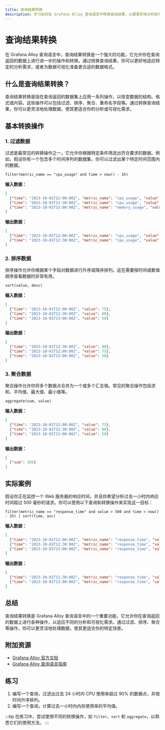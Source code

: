 ```yaml
---
title: 查询结果转换
description: 学习如何在 Grafana Alloy 查询语言中转换查询结果，以便更好地分析和可视化数据。
---
```


# 查询结果转换

在 Grafana Alloy 查询语言中，查询结果转换是一个强大的功能，它允许你在查询返回的数据上进行进一步的操作和转换。通过转换查询结果，你可以更好地适应特定的分析需求，或者为数据可视化准备更合适的数据格式。

## 什么是查询结果转换？

查询结果转换是指在查询返回的数据集上应用一系列操作，以改变数据的结构、格式或内容。这些操作可以包括过滤、排序、聚合、重命名字段等。通过转换查询结果，你可以更灵活地处理数据，使其更适合你的分析或可视化需求。

## 基本转换操作

### 1. 过滤数据

过滤是最常见的转换操作之一。它允许你根据特定条件筛选出符合要求的数据。例如，假设你有一个包含多个时间序列的数据集，你可以过滤出某个特定时间范围内的数据。

```alloy
filter(metric_name == "cpu_usage" and time > now() - 1h)
```

**输入数据：**
```json
[
  {"time": "2023-10-01T12:00:00Z", "metric_name": "cpu_usage", "value": 75},
  {"time": "2023-10-01T12:30:00Z", "metric_name": "cpu_usage", "value": 80},
  {"time": "2023-10-01T13:00:00Z", "metric_name": "memory_usage", "value": 50}
]
```

**输出数据：**
```json
[
  {"time": "2023-10-01T12:00:00Z", "metric_name": "cpu_usage", "value": 75},
  {"time": "2023-10-01T12:30:00Z", "metric_name": "cpu_usage", "value": 80}
]
```

### 2. 排序数据

排序操作允许你根据某个字段对数据进行升序或降序排列。这在需要按时间或数值顺序查看数据时非常有用。

```alloy
sort(value, desc)
```

**输入数据：**
```json
[
  {"time": "2023-10-01T12:00:00Z", "value": 75},
  {"time": "2023-10-01T12:30:00Z", "value": 80},
  {"time": "2023-10-01T13:00:00Z", "value": 50}
]
```

**输出数据：**
```json
[
  {"time": "2023-10-01T12:30:00Z", "value": 80},
  {"time": "2023-10-01T12:00:00Z", "value": 75},
  {"time": "2023-10-01T13:00:00Z", "value": 50}
]
```

### 3. 聚合数据

聚合操作允许你将多个数据点合并为一个或多个汇总值。常见的聚合操作包括求和、平均值、最大值、最小值等。

```alloy
aggregate(sum, value)
```

**输入数据：**
```json
[
  {"time": "2023-10-01T12:00:00Z", "value": 75},
  {"time": "2023-10-01T12:30:00Z", "value": 80},
  {"time": "2023-10-01T13:00:00Z", "value": 50}
]
```

**输出数据：**
```json
[
  {"sum": 205}
]
```

## 实际案例

假设你正在监控一个 Web 服务器的响应时间，并且你希望分析过去一小时内响应时间超过 500 毫秒的请求。你可以使用以下查询和转换操作来实现这一目标：

```alloy
filter(metric_name == "response_time" and value > 500 and time > now() - 1h) | sort(time, asc)
```

**输入数据：**
```json
[
  {"time": "2023-10-01T12:00:00Z", "metric_name": "response_time", "value": 450},
  {"time": "2023-10-01T12:30:00Z", "metric_name": "response_time", "value": 550},
  {"time": "2023-10-01T13:00:00Z", "metric_name": "response_time", "value": 600}
]
```

**输出数据：**
```json
[
  {"time": "2023-10-01T12:30:00Z", "metric_name": "response_time", "value": 550},
  {"time": "2023-10-01T13:00:00Z", "metric_name": "response_time", "value": 600}
]
```

## 总结

查询结果转换是 Grafana Alloy 查询语言中的一个重要功能，它允许你在查询返回的数据上进行各种操作，以适应不同的分析和可视化需求。通过过滤、排序、聚合等操作，你可以更灵活地处理数据，使其更适合你的特定场景。

## 附加资源

- [Grafana Alloy 官方文档](https://grafana.com/docs/alloy/latest/)
- [Grafana Alloy 查询语言指南](https://grafana.com/docs/alloy/latest/query-language/)

## 练习

1. 编写一个查询，过滤出过去 24 小时内 CPU 使用率超过 90% 的数据点，并按时间升序排列。
2. 编写一个查询，计算过去一小时内内存使用率的平均值。

:::tip
在练习中，尝试使用不同的转换操作，如 `filter`、`sort` 和 `aggregate`，以熟悉它们的使用方法。
:::